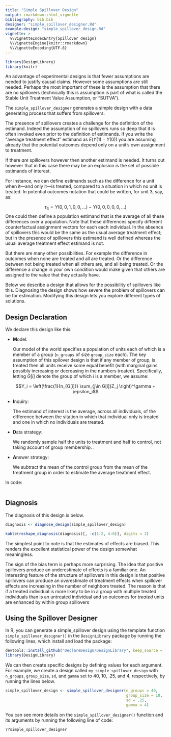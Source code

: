 ```yaml
---
title: "Simple Spillover Design"
output: rmarkdown::html_vignette
bibliography: bib.bib
designer: "simple_spillover_designer.Rd"
example-design: "simple_spillover_design.Rd"
vignette: >
  %\VignetteIndexEntry{Spillover design}
  %\VignetteEngine{knitr::rmarkdown}
  %\VignetteEncoding{UTF-8}
---
```



```r
library(DesignLibrary)
library(knitr)
```


An advantage of experimental designs is that fewer assumptions are needed to justify causal claims. However some assumptions are still needed. Perhaps the most important of these is the assumption that there are no spillovers (technically this is assumption is part of what is called the Stable Unit Treatment Value Assumption, or "SUTVA"). 

The `simple_spillover_designer` generates a simple design with a data generating process that suffers from spillovers. 

The presence of spillovers creates a challenge for the definition of the estimand. Indeed the assumption of no spillovers runs so deep that it is often invoked even prior to the definition of estimands. If you write the "average treatment effect" estimand as $E(Y(1) - Y(0))$ you are assuming already that the potential outcomes depend only on a unit's own assignment to treatment. 

If there *are* spillovers however then another estimand is needed. It turns out however that in this case there may be an explosion is the set of  possible estimands of interest. 

For instance, we can define  estimands such as  the difference for a unit when it---and only it---is treated, compared to a situation in which no unit is treated. In potential outcomes notation that could be written, for unit 3, say,  as:

$$\tau_3 = Y(0,0,1,0,0,\dots) -  Y(0,0,0,0,0,\dots)$$
One could then define a population estimand that is the average of  all these differences over a population. Note that these differences specify  different counterfactual assignment vectors for each each individual. In the absence of spillovers this would be the same as the usual average treatment effect; but in the presence of spillovers this estimand is well defined whereas the usual average treatment effect estimand is not. 

But there are many other possibilities. For example the difference in outcomes when none are treated and all are treated. Or the difference between not being treated when all others are, and all being treated. Or the difference a change in your own condition would make given that others are assigned to the value that they actually have.

Below we describe a  design that allows for the possibility of spillovers like this. Diagnosing the design shows how severe the problem of spillovers can be for estimation. Modifying this design lets you explore  different types of solutions.



## Design Declaration

We  declare this design like this:

- **M**odel: 
    
    Our model of the world specifies a population of units each of which is a member of a group (`n_groups` of size `group_size` each). The key assumption of this spilover design is that if any member of group, is treated then all units receive some equal benefit (with marginal gains possibly increasing or decreasing in the numbers treated). Specifically, letting $G[i]$ denote the group of which $i$ is a member,  we assume:
    
$$Y_i = \left(\frac{1}{n_{G[i]}} \sum_{j\in G[i]}Z_j \right)^\gamma + \epsilon_i$$
        

- **I**nquiry: 
    
    The estimand of interest is the average, across all individuals, of the difference between the sitation in which that individual only is treated and one in which no individuals are treated. 

- **D**ata strategy: 
    
    We randomly sample half the units to treatment and half to control, not taking account of group membership. .

- **A**nswer strategy: 
    
    We subtract the mean of the control group from the mean of the treatment group in order to estimate the average treatment effect.


In code:

```r
```

## Diagnosis

The diagnosis of this design is below. 


```r
diagnosis <- diagnose_design(simple_spillover_design)
```


```r
kable(reshape_diagnosis(diagnosis)[, -c(1:2, 4:6)], digits = 2)
```


The simplest point to note is that the estimates of effects are biased. This renders the excellent statistical power of the design somewhat meaningless. 

The sign of the bias term is perhaps more surprising. The idea that positive spillovers produce an underestimate of effects is a familiar one. An interesting feature of the structure of spillovers in this design is that positive spillovers can produce an *over*estimate of treatment effects when spillover effects are increasing in the number of neighbors treated. The reason is that if a treated individual is more likely to be in a group with multiple treated individuals than is an untreated individual and so outcomes for *treated* units are enhanced by within group spillovers 

## Using the Spillover Designer

In R, you can generate a simple_spillover design using the template function `simple_spillover_designer()` in the `DesignLibrary` package by running the following lines, which install and load the package:

```r
devtools::install_github("DeclareDesign/DesignLibrary", keep_source = TRUE)
library(DesignLibrary)
```

We can then create specific designs by defining values for each argument. For example, we create a design called `my_simple_spillover_design` with `n_groups`, `group_size`, `sd`, and `gamma` set to 40, 10, .25, and 4, respectively, by running the lines below.

```r
simple_spillover_design <- simple_spillover_designer(n_groups = 40, 
                                                     group_size = 10,
                                                     sd = .25,
                                                     gamma = 4)
```

You can see more details on the `simple_spillover_designer()` function and its arguments by running the following line of code:

```r
??simple_spillover_designer
```
























